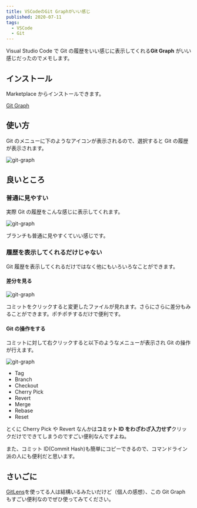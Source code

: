 ```yaml
---
title: VSCodeのGit Graphがいい感じ
published: 2020-07-11
tags:
  - VSCode
  - Git
---
```


Visual Studio Code で Git の履歴をいい感じに表示してくれる**Git Graph** がいい感じだったのでメモします。

## インストール

Marketplace からインストールできます。

[Git Graph](https://marketplace.visualstudio.com/items?itemName=mhutchie.git-graph)

## 使い方

Git のメニューに下のようなアイコンが表示されるので、選択すると Git の履歴が表示されます。

![git-graph](./git-graph1.png)

## 良いところ

### 普通に見やすい

実際 Git の履歴をこんな感じに表示してくれます。

![git-graph](./git-graph2.png)

ブランチも普通に見やすくていい感じです。

### 履歴を表示してくれるだけじゃない

Git 履歴を表示してくれるだけではなく他にもいろいろなことができます。

#### 差分を見る

![git-graph](./git-graph3.gif)

コミットをクリックすると変更したファイルが見れます。さらにさらに差分もみることができます。ポチポチするだけで便利です。

#### Git の操作をする

コミットに対して右クリックすると以下のようなメニューが表示され Git の操作が行えます。

![git-graph](./git-graph4.png)

- Tag
- Branch
- Checkout
- Cherry Pick
- Revert
- Merge
- Rebase
- Reset

とくに Cherry Pick や Revert なんかは**コミット ID をわざわざ入力せず**クリックだけでできてしまうのですごい便利なんですよね。

また、コミット ID(Commit Hash)も簡単にコピーできるので、コマンドライン派の人にも便利だと思います。

## さいごに

[GitLens](https://marketplace.visualstudio.com/items?itemName=eamodio.gitlens)を使ってる人は結構いるみたいだけど（個人の感想）、この Git Graph もすごい便利なのでぜひ使ってみてください。
